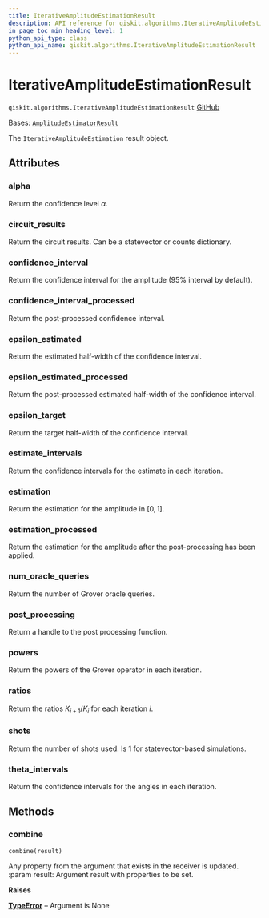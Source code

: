 ```yaml
---
title: IterativeAmplitudeEstimationResult
description: API reference for qiskit.algorithms.IterativeAmplitudeEstimationResult
in_page_toc_min_heading_level: 1
python_api_type: class
python_api_name: qiskit.algorithms.IterativeAmplitudeEstimationResult
---
```


# IterativeAmplitudeEstimationResult

<span id="qiskit.algorithms.IterativeAmplitudeEstimationResult" />

`qiskit.algorithms.IterativeAmplitudeEstimationResult` [GitHub](https://github.com/qiskit/qiskit/tree/stable/0.25/qiskit/algorithms/amplitude_estimators/iae.py "view source code")

Bases: [`AmplitudeEstimatorResult`](qiskit.algorithms.AmplitudeEstimatorResult "qiskit.algorithms.amplitude_estimators.amplitude_estimator.AmplitudeEstimatorResult")

The `IterativeAmplitudeEstimation` result object.

## Attributes

<span id="qiskit.algorithms.IterativeAmplitudeEstimationResult.alpha" />

### alpha

Return the confidence level $\alpha$.

<span id="qiskit.algorithms.IterativeAmplitudeEstimationResult.circuit_results" />

### circuit\_results

Return the circuit results. Can be a statevector or counts dictionary.

<span id="qiskit.algorithms.IterativeAmplitudeEstimationResult.confidence_interval" />

### confidence\_interval

Return the confidence interval for the amplitude (95% interval by default).

<span id="qiskit.algorithms.IterativeAmplitudeEstimationResult.confidence_interval_processed" />

### confidence\_interval\_processed

Return the post-processed confidence interval.

<span id="qiskit.algorithms.IterativeAmplitudeEstimationResult.epsilon_estimated" />

### epsilon\_estimated

Return the estimated half-width of the confidence interval.

<span id="qiskit.algorithms.IterativeAmplitudeEstimationResult.epsilon_estimated_processed" />

### epsilon\_estimated\_processed

Return the post-processed estimated half-width of the confidence interval.

<span id="qiskit.algorithms.IterativeAmplitudeEstimationResult.epsilon_target" />

### epsilon\_target

Return the target half-width of the confidence interval.

<span id="qiskit.algorithms.IterativeAmplitudeEstimationResult.estimate_intervals" />

### estimate\_intervals

Return the confidence intervals for the estimate in each iteration.

<span id="qiskit.algorithms.IterativeAmplitudeEstimationResult.estimation" />

### estimation

Return the estimation for the amplitude in $[0, 1]$.

<span id="qiskit.algorithms.IterativeAmplitudeEstimationResult.estimation_processed" />

### estimation\_processed

Return the estimation for the amplitude after the post-processing has been applied.

<span id="qiskit.algorithms.IterativeAmplitudeEstimationResult.num_oracle_queries" />

### num\_oracle\_queries

Return the number of Grover oracle queries.

<span id="qiskit.algorithms.IterativeAmplitudeEstimationResult.post_processing" />

### post\_processing

Return a handle to the post processing function.

<span id="qiskit.algorithms.IterativeAmplitudeEstimationResult.powers" />

### powers

Return the powers of the Grover operator in each iteration.

<span id="qiskit.algorithms.IterativeAmplitudeEstimationResult.ratios" />

### ratios

Return the ratios $K_{i+1}/K_{i}$ for each iteration $i$.

<span id="qiskit.algorithms.IterativeAmplitudeEstimationResult.shots" />

### shots

Return the number of shots used. Is 1 for statevector-based simulations.

<span id="qiskit.algorithms.IterativeAmplitudeEstimationResult.theta_intervals" />

### theta\_intervals

Return the confidence intervals for the angles in each iteration.

## Methods

### combine

<span id="qiskit.algorithms.IterativeAmplitudeEstimationResult.combine" />

`combine(result)`

Any property from the argument that exists in the receiver is updated. :param result: Argument result with properties to be set.

**Raises**

[**TypeError**](https://docs.python.org/3/library/exceptions.html#TypeError "(in Python v3.12)") – Argument is None

